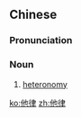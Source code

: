 ==Chinese==
{{zh-forms}}

===Pronunciation===
{{zh-pron
|m=tālǜ
|cat=n
}}

===Noun===
{{zh-noun}}

# [[heteronomy]]

[[ko:他律]]
[[zh:他律]]